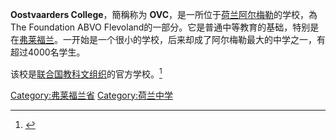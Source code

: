{{multiple issues|
{{Orphan|time=2016-12-17T12:37:23+00:00}}
{{RoughTranslation}}
{{proofreader needed|time=2017-09-05T15:24:33+00:00}}
}}
{{Notchinesetitle|time=2017-09-05T15:24:33+00:00}}
{{Infobox School
| name = Oostvaarders College
| other_name = 
| image = 
| motto = 
| established = 
| type = 中学
| religion = 
| affiliation = 
| district = {{NLD}}[[阿尔梅勒|阿尔梅勒]]
| grades = 
| president = 
| principal = 
| dean = 
| college = 
| house = 
| sc =
| cs = 
| faculty = 
| staff = 
| students = 4000+
| athletics = 
| conference =
| colors = 
| mascot = 
| magazine = 
| free_label2 = 
| free_text2 = 
| free_label3 = 
| free_text3 = 
| address =A. boekenweg 13
| tel = 
| fax = 
| mail = 
| website =[http://www.ovc.nl 官方网站]
}}

'''Oostvaarders College'''，簡稱称为 '''OVC'''，是一所位于[[荷兰|荷兰]][[阿尔梅勒|阿尔梅勒]]的学校，為The Foundation ABVO Flevoland的一部分。它是普通中等教育的基础，特别是在[[弗莱福兰|弗莱福兰]]。一开始是一个很小的学校，后来却成了阿尔梅勒最大的中学之一，有超过4000名学生。

该校是[[联合国教科文组织|联合国教科文组织]]的官方学校。<ref>{{Cite web |url=http://www.ovc.nl/Media/download/19695/OVC+Unesco+school.pdf |title=OVC official UNESCO school （荷兰语） |accessdate=2017-10-18 |archive-date=2016-03-04 |archive-url=https://web.archive.org/web/20160304051122/http://www.ovc.nl/Media/download/19695/OVC+Unesco+school.pdf |dead-url=yes }}</ref>

[[Category:弗莱福兰省|Category:弗莱福兰省]]
[[Category:荷兰中学|Category:荷兰中学]]
